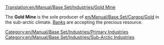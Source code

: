 [[Translation:en/Manual/Base Set/Industries/Gold Mine]]

{{en/Manual/Base Set/Industries/Industries|image=en/Manual/Base Set/Industries/Goldmine.png
|name=Gold Mine
|climates=[[en/Manual/Climates]]
|accepts=Nothing
|produces=[[en/Manual/Base Set/Cargos/Gold]]
|notes=Not present in other [[en/Manual/Climates]]
}}

The '''Gold Mine''' is the sole producer of [[en/Manual/Base Set/Cargos/Gold]] in the sub-arctic climate. [[en/Manual/Base Set/Industries/Bank|Banks]] are accepting the precious resource.

{{en/Manual/Base Set/Industries/Navbox Industries}}

[[Category:en/Manual/Base Set/Industries/Primary Industries]]
[[Category:en/Manual/Base Set/Industries/Sub-Arctic Industries]]